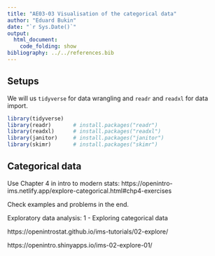 ```yaml
---
title: "AE03-03 Visualisation of the categorical data"
author: "Eduard Bukin"
date: "`r Sys.Date()`"
output: 
  html_document:
    code_folding: show
bibliography: ../../references.bib
---
```


## Setups

We will us `tidyverse` for data wrangling and `readr` and `readxl` for data import.

```r
library(tidyverse)
library(readr)       # install.packages("readr")
library(readxl)      # install.packages("readxl")
library(janitor)     # install.packages("janitor")
library(skimr)       # install.packages("skimr")
```


## Categorical data

Use Chapter 4 in intro to modern stats:  https://openintro-ims.netlify.app/explore-categorical.html#chp4-exercises

Check examples and problems in the end.


Exploratory data analysis: 1 - Exploring categorical data

https://openintrostat.github.io/ims-tutorials/02-explore/

https://openintro.shinyapps.io/ims-02-explore-01/

